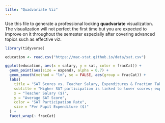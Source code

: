 ```yaml
---
title: "Quadvariate Viz"
---
```


Use this file to generate a professional looking **quadvariate** visualization.  The visualization will not perfect the first time but you are expected to improve on it throughout the semester especially after covering advanced topics such as effective viz.

```r
library(tidyverse)
```

```r
education <- read.csv("https://mac-stat.github.io/data/sat.csv")
```

```r
ggplot(education, aes(x = salary, y = sat, color = fracCat)) +
  geom_point(aes(size = expend), alpha = 0.7) + 
  geom_smooth(method = "lm", se = FALSE, aes(group = fracCat)) + 
  labs(
    title = "SAT Scores vs. Teacher Salary, Expenditures & Fraction Taking SAT",
    subtitle = "Higher SAT participation is linked to lower scores; expenditure effects vary",
    x = "Teacher Salary ($)",
    y = "Average SAT Score",
    color = "SAT Participation Rate",
    size = "Per Pupil Expenditure ($)"
  ) +
  facet_wrap(~ fracCat)  
```
